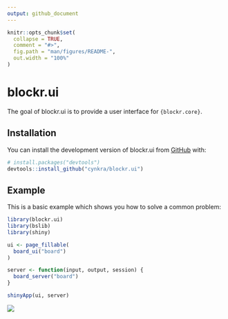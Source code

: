 ```yaml
---
output: github_document
---
```


<!-- README.md is generated from README.Rmd. Please edit that file -->

```r
knitr::opts_chunk$set(
  collapse = TRUE,
  comment = "#>",
  fig.path = "man/figures/README-",
  out.width = "100%"
)
```

# blockr.ui

<!-- badges: start -->
<!-- badges: end -->

The goal of blockr.ui is to provide a user interface for `{blockr.core}`.

## Installation

You can install the development version of blockr.ui from [GitHub](https://github.com/) with:

``` r
# install.packages("devtools")
devtools::install_github("cynkra/blockr.ui")
```

## Example

This is a basic example which shows you how to solve a common problem:

```r
library(blockr.ui)
library(bslib)
library(shiny)

ui <- page_fillable(
  board_ui("board")
)

server <- function(input, output, session) {
  board_server("board")
}

shinyApp(ui, server)
```

![](./man/figures/blockr2.png)